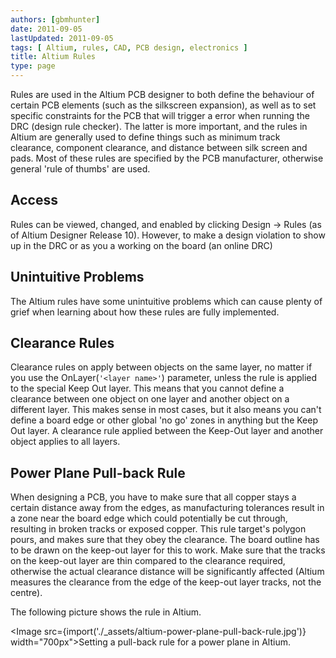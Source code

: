 ```yaml
---
authors: [gbmhunter]
date: 2011-09-05
lastUpdated: 2011-09-05
tags: [ Altium, rules, CAD, PCB design, electronics ]
title: Altium Rules
type: page
---
```


Rules are used in the Altium PCB designer to both define the behaviour of certain PCB elements (such as the silkscreen expansion), as well as to set specific constraints for the PCB that will trigger a error when running the DRC (design rule checker). The latter is more important, and the rules in Altium are generally used to define things such as minimum track clearance, component clearance, and distance between silk screen and pads. Most of these rules are specified by the PCB manufacturer, otherwise general 'rule of thumbs' are used.

## Access

Rules can be viewed, changed, and enabled by clicking Design -> Rules (as of Altium Designer Release 10). However, to make a design violation to show up in the DRC or as you a working on the board (an online DRC)

## Unintuitive Problems

The Altium rules have some unintuitive problems which can cause plenty of grief when learning about how these rules are fully implemented.

## Clearance Rules

Clearance rules on apply between objects on the same layer, no matter if you use the OnLayer(`'<layer name>'`) parameter, unless the rule is applied to the special Keep Out layer. This means that you cannot define a clearance between one object on one layer and another object on a different layer. This makes sense in most cases, but it also means you can't define a board edge or other global 'no go' zones in anything but the Keep Out layer. A clearance rule applied between the Keep-Out layer and another object applies to all layers.

## Power Plane Pull-back Rule

When designing a PCB, you have to make sure that all copper stays a certain distance away from the edges, as manufacturing tolerances result in a zone near the board edge which could potentially be cut through, resulting in broken tracks or exposed copper. This rule target's polygon pours, and makes sure that they obey the clearance. The board outline has to be drawn on the keep-out layer for this to work. Make sure that the tracks on the keep-out layer are thin compared to the clearance required, otherwise the actual clearance distance will be significantly affected (Altium measures the clearance from the edge of the keep-out layer tracks, not the centre).

The following picture shows the rule in Altium.

<Image src={import('./_assets/altium-power-plane-pull-back-rule.jpg')} width="700px">Setting a pull-back rule for a power plane in Altium.</Image>
